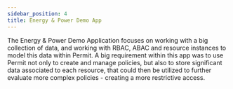 ```yaml
---
sidebar_position: 4
title: Energy & Power Demo App
---
```


The Energy & Power Demo Application focuses on working with a big collection of data, and working with RBAC, ABAC and
resource instances to model this data within Permit. A big requirement within this app was to use Permit not only to create
and manage policies, but also to store significant data associated to each resource, that could then be utilized to further
evaluate more complex policies - creating a more restrictive access.
